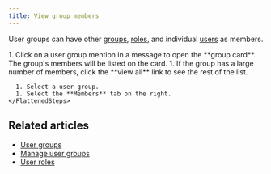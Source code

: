 ```yaml
---
title: View group members
---
```



User groups can have other [groups](/help/user-groups),
[roles](/help/user-roles), and individual [users](/help/introduction-to-users)
as members.

<Tabs>
  <TabItem label="Via group card">
    <Steps>
      1. Click on a user group mention in a message to open the **group card**. The
         group's members will be listed on the card.
      1. If the group has a large number of members, click the **view all** link to
         see the rest of the list.
    </Steps>
  </TabItem>

  <TabItem label="Via group settings">
    <FlattenedSteps>
      <NavigationSteps target="relative/group/all" />

      1. Select a user group.
      1. Select the **Members** tab on the right.
    </FlattenedSteps>
  </TabItem>
</Tabs>

## Related articles

* [User groups](/help/user-groups)
* [Manage user groups](/help/manage-user-groups)
* [User roles](/help/user-roles)
